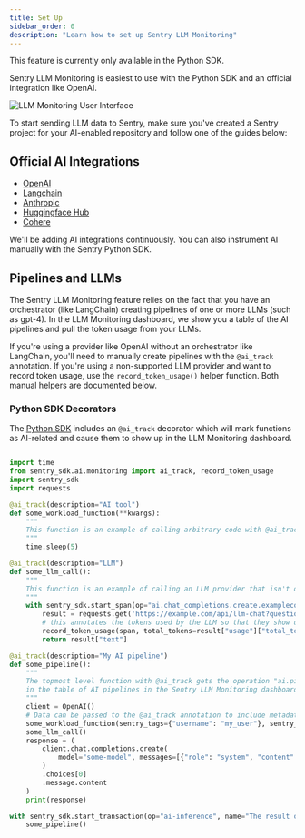 ```yaml
---
title: Set Up
sidebar_order: 0
description: "Learn how to set up Sentry LLM Monitoring"
---
```


<Note>

This feature is currently only available in the Python SDK.

</Note>

Sentry LLM Monitoring is easiest to use with the Python SDK and an official integration like OpenAI.

![LLM Monitoring User Interface](../img/pipelines-view.png)


To start sending LLM data to Sentry, make sure you've created a Sentry project for your AI-enabled repository and follow one of the guides below:

## Official AI Integrations

- [OpenAI](/platforms/python/integrations/openai/)
- [Langchain](/platforms/python/integrations/langchain/)
- [Anthropic](/platforms/python/integrations/anthropic/)
- [Huggingface Hub](/platforms/python/integrations/huggingface_hub/)
- [Cohere](/platforms/python/integrations/cohere/)

<Alert level="note" title="Don't see your platform?">

We'll be adding AI integrations continuously. You can also instrument AI manually with the Sentry Python SDK.

</Alert>


## Pipelines and LLMs

The Sentry LLM Monitoring feature relies on the fact that you have an orchestrator (like LangChain) creating pipelines of one or more LLMs (such as gpt-4). In the LLM Monitoring dashboard, we show you a table of the AI pipelines and pull the token usage from your LLMs.

If you're using a provider like OpenAI without an orchestrator like LangChain, you'll need to manually create pipelines with the `@ai_track` annotation. If you're using a non-supported LLM provider and want to record token usage, use the `record_token_usage()` helper function. Both manual helpers are documented below.

### Python SDK Decorators

The [Python SDK](/platforms/python) includes an `@ai_track` decorator which will mark functions as AI-related and
cause them to show up in the LLM Monitoring dashboard.

```python

import time
from sentry_sdk.ai.monitoring import ai_track, record_token_usage
import sentry_sdk
import requests

@ai_track(description="AI tool")
def some_workload_function(**kwargs):
    """
    This function is an example of calling arbitrary code with @ai_track so that it shows up in the Sentry trace
    """
    time.sleep(5)

@ai_track(description="LLM")
def some_llm_call():
    """
    This function is an example of calling an LLM provider that isn't officially supported by Sentry.
    """
    with sentry_sdk.start_span(op="ai.chat_completions.create.examplecom", name="Example.com LLM") as span:
        result = requests.get('https://example.com/api/llm-chat?question=say+hello').json()
        # this annotates the tokens used by the LLM so that they show up in the graphs in the dashboard
        record_token_usage(span, total_tokens=result["usage"]["total_tokens"])
        return result["text"]

@ai_track(description="My AI pipeline")
def some_pipeline():
    """
    The topmost level function with @ai_track gets the operation "ai.pipeline", which makes it show up
    in the table of AI pipelines in the Sentry LLM Monitoring dashboard.
    """
    client = OpenAI()
    # Data can be passed to the @ai_track annotation to include metadata
    some_workload_function(sentry_tags={"username": "my_user"}, sentry_data={"data": "some longer data that provides context"})
    some_llm_call()
    response = (
        client.chat.completions.create(
            model="some-model", messages=[{"role": "system", "content": "say hello"}]
        )
        .choices[0]
        .message.content
    )
    print(response)

with sentry_sdk.start_transaction(op="ai-inference", name="The result of the AI inference"):
    some_pipeline()

```
